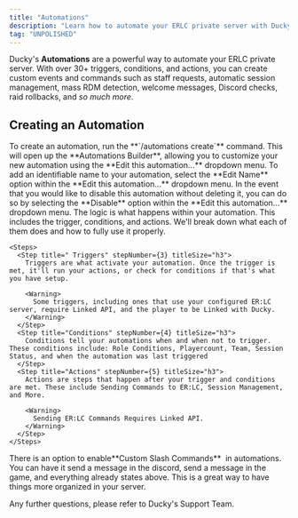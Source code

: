 ```yaml
---
title: "Automations"
description: "Learn how to automate your ERLC private server with Ducky."
tag: "UNPOLISHED"
---
```


Ducky's **Automations** are a powerful way to automate your ERLC private server. With over 30+ triggers, conditions, and actions, you can create custom events and commands such as staff requests, automatic session management, mass RDM detection, welcome messages, Discord checks, raid rollbacks, and _so much more_.

## Creating an Automation

<Steps>
  <Step title="Getting Started" titleSize="h2">
    To create an automation, run the **`/automations create`** command. This will open up the **Automations Builder**, allowing you to customize your new automation using the **Edit this automation...** dropdown menu.
  </Step>
  <Step title="Adding a Name" titleSize="h2">
    To add an identifiable name to your automation, select the **Edit Name** option within the **Edit this automation...** dropdown menu.
  </Step>
  <Step title="Disabling Automations" titleSize="h2">
    In the event that you would like to disable this automation without deleting it, you can do so by selecting the **Disable** option within the **Edit this automation...** dropdown menu.
  </Step>
  <Step title="Logic" titleSize="h2">
    The logic is what happens within your automation. This includes the trigger, conditions, and actions. We'll break down what each of them does and how to fully use it properly.

    <Steps>
      <Step title=" Triggers" stepNumber={3} titleSize="h3">
        Triggers are what activate your automation. Once the trigger is met, it'll run your actions, or check for conditions if that's what you have setup.

        <Warning>
          Some triggers, including ones that use your configured ER:LC server, require Linked API, and the player to be Linked with Ducky.
        </Warning>
      </Step>
      <Step title="Conditions" stepNumber={4} titleSize="h3">
        Conditions tell your automations when and when not to trigger. These conditions include: Role Conditions, Playercount, Team, Session Status, and when the automation was last triggered
      </Step>
      <Step title="Actions" stepNumber={5} titleSize="h3">
        Actions are steps that happen after your trigger and conditions are met. These include Sending Commands to ER:LC, Session Management, and More.

        <Warning>
          Sending ER:LC Commands Requires Linked API.
        </Warning>
      </Step>
    </Steps>
  </Step>
</Steps>

<Accordion title="Custom Slash Commands" icon="sparkles">
  There is an option to enable**Custom Slash Commands**  in automations. You can have it send a message in the discord, send a message in the game, and everything already states above. This is a great way to have things more organized in your server.
</Accordion>

Any further questions, please refer to Ducky's Support Team.